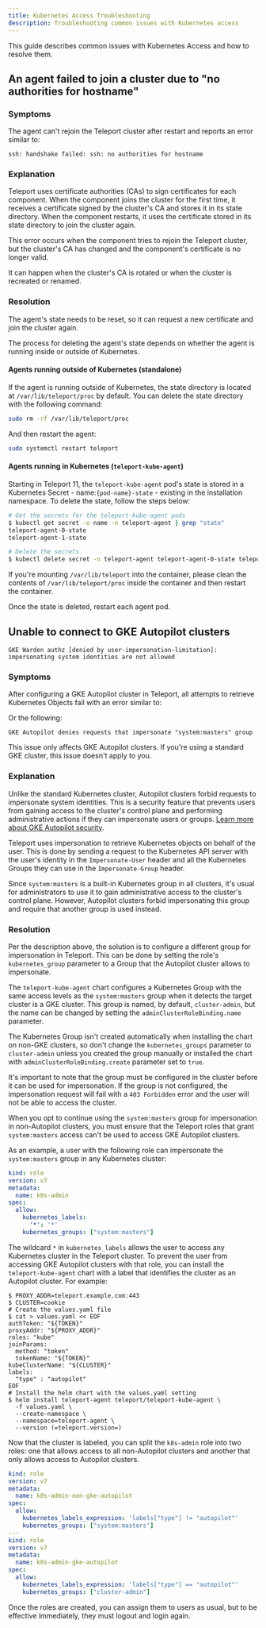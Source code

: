 ```yaml
---
title: Kubernetes Access Troubleshooting
description: Troubleshooting common issues with Kubernetes access
---
```


This guide describes common issues with Kubernetes Access and how to resolve them.

## An agent failed to join a cluster due to "no authorities for hostname"

### Symptoms

The agent can't rejoin the Teleport cluster after restart and reports an error
similar to:

```text
ssh: handshake failed: ssh: no authorities for hostname
```

### Explanation

Teleport uses certificate authorities (CAs) to sign certificates for each
component. When the component joins the cluster for the first time, it
receives a certificate signed by the cluster's CA and stores it in its
state directory. When the component restarts, it uses the certificate stored in
its state directory to join the cluster again.

This error occurs when the component tries to rejoin the Teleport cluster, but the
cluster's CA has changed and the component's certificate is no longer valid.

It can happen when the cluster's CA is rotated or when the cluster is recreated
or renamed.

### Resolution

The agent's state needs to be reset, so it can request a new certificate and join
the cluster again.

The process for deleting the agent's state depends on whether the agent is
running inside or outside of Kubernetes.

#### Agents running outside of Kubernetes (standalone)

If the agent is running outside of Kubernetes, the state directory is located
at `/var/lib/teleport/proc` by default. You can delete the state directory with
the following command:

```bash
sudo rm -rf /var/lib/teleport/proc
```

And then restart the agent:

```bash
sudo systemctl restart teleport
```

#### Agents running in Kubernetes (`teleport-kube-agent`)

Starting in Teleport 11, the `teleport-kube-agent` pod's state is stored in a
Kubernetes Secret - name:`{pod-name}-state` - existing in the installation namespace.
To delete the state, follow the steps below:

```bash
# Get the secrets for the teleport-kube-agent pods
$ kubectl get secret -o name -n teleport-agent | grep "state"
teleport-agent-0-state
teleport-agent-1-state

# Delete the secrets
$ kubectl delete secret -n teleport-agent teleport-agent-0-state teleport-agent-1-state
```

If you're mounting `/var/lib/teleport` into the container, please clean the
contents of `/var/lib/teleport/proc` inside the container and then restart
the container.

Once the state is deleted, restart each agent pod.

## Unable to connect to GKE Autopilot clusters

```text
GKE Warden authz [denied by user-impersonation-limitation]: impersonating system identities are not allowed
```

### Symptoms

After configuring a GKE Autopilot cluster in Teleport, all attempts to retrieve
Kubernetes Objects fail with an error similar to:

Or the following:

```text
GKE Autopilot denies requests that impersonate "system:masters" group
```

<Notice type="note">
This issue only affects GKE Autopilot clusters. If you're using a standard GKE
cluster, this issue doesn't apply to you.
</Notice>

### Explanation

Unlike the standard Kubernetes cluster, Autopilot clusters forbid requests to
impersonate system identities. This is a security feature that prevents users
from gaining access to the cluster's control plane and performing administrative
actions if they can impersonate users or groups.
[Learn more about GKE Autopilot security](https://cloud.google.com/kubernetes-engine/docs/concepts/autopilot-security#built-in-security).

Teleport uses impersonation to retrieve Kubernetes objects
on behalf of the user. This is done by sending a request to the Kubernetes API server
with the user's identity in the `Impersonate-User` header and all the Kubernetes
Groups they can use in the `Impersonate-Group` header.

Since `system:masters` is a built-in Kubernetes group in all clusters, it's usual
for administrators to use it to gain administrative access to the cluster's control
plane. However, Autopilot clusters forbid impersonating this group and require that
another group is used instead.

### Resolution

Per the description above, the solution is to configure a different group for
impersonation in Teleport. This can be done by setting the role's
`kubernetes_group` parameter to a Group that the Autopilot cluster allows to
impersonate.

The `teleport-kube-agent` chart configures a Kubernetes Group with the same access
levels as the `system:masters` group when it detects the target cluster is a GKE
cluster.
This group is named, by default, `cluster-admin`, but the name can be changed
by setting the `adminClusterRoleBinding.name` parameter.

The Kubernetes Group isn't created automatically when installing the chart on
non-GKE clusters, so don't change the `kubernetes_groups` parameter to
`cluster-admin` unless you created the group manually or installed the chart with
`adminClusterRoleBinding.create` parameter set to `true`.

It's important to note that the group must be configured in the cluster before
it can be used for impersonation. If the group is not configured, the impersonation
request will fail with a `403 Forbidden` error and the user will not be able to
access the cluster.

When you opt to continue using the `system:masters` group for impersonation in
non-Autopilot clusters, you must ensure that the Teleport roles that grant
`system:masters` access can't be used to access GKE Autopilot clusters.

As an example, a user with the following role can impersonate the `system:masters`
group in any Kubernetes cluster:

```yaml
kind: role
version: v7
metadata:
  name: k8s-admin
spec:
  allow:
    kubernetes_labels:
      '*': '*'
    kubernetes_groups: ["system:masters"]
```

The wildcard `*` in `kubernetes_labels` allows the user to access any Kubernetes
cluster in the Teleport cluster. To prevent the user from accessing GKE Autopilot
clusters with that role, you can install the `teleport-kube-agent` chart with
a label that identifies the cluster as an Autopilot cluster. For example:

```code
$ PROXY_ADDR=teleport.example.com:443
$ CLUSTER=cookie
# Create the values.yaml file
$ cat > values.yaml << EOF
authToken: "${TOKEN}"
proxyAddr: "${PROXY_ADDR}"
roles: "kube"
joinParams:
  method: "token"
  tokenName: "${TOKEN}"
kubeClusterName: "${CLUSTER}"
labels:
  "type" : "autopilot"
EOF
# Install the helm chart with the values.yaml setting
$ helm install teleport-agent teleport/teleport-kube-agent \
  -f values.yaml \
  --create-namespace \
  --namespace=teleport-agent \
  --version (=teleport.version=)
```

Now that the cluster is labeled, you can split the `k8s-admin` role into two
roles: one that allows access to all non-Autopilot clusters and another that only
allows access to Autopilot clusters.

```yaml
kind: role
version: v7
metadata:
  name: k8s-admin-non-gke-autopilot
spec:
  allow:
    kubernetes_labels_expression: 'labels["type"] != "autopilot"'
    kubernetes_groups: ["system:masters"]
---
kind: role
version: v7
metadata:
  name: k8s-admin-gke-autopilot
spec:
  allow:
    kubernetes_labels_expression: 'labels["type"] == "autopilot"'
    kubernetes_groups: ["cluster-admin"]
```

Once the roles are created, you can assign them to users as usual, but
to be effective immediately, they must logout and login again.
